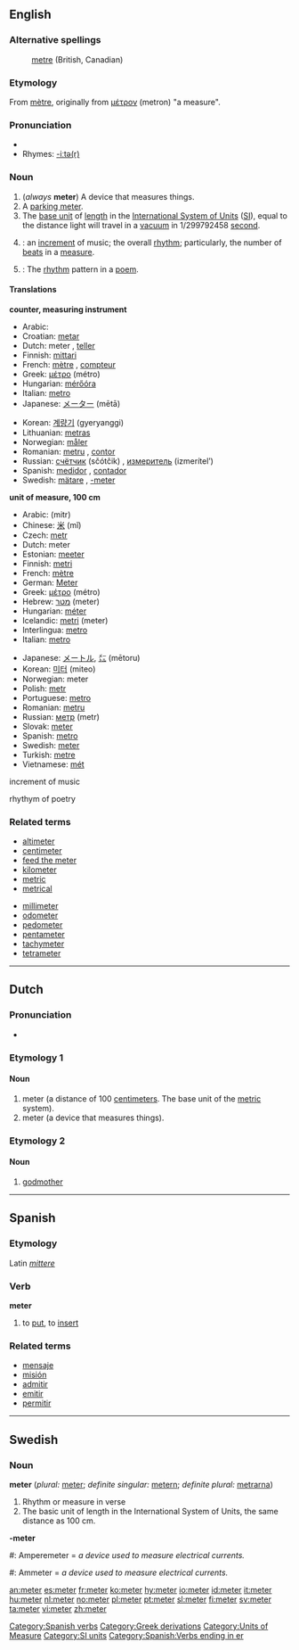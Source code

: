 {{see|Meter|-meter}}

==English==
{{wikipedia}}
===Alternative spellings===
:[[metre]] (British, Canadian)

===Etymology===
From {{F.}} [[mètre]], originally from {{Gr.}} [[μέτρον]] (metron) "a measure".

===Pronunciation===
*{{IPA|/ˈmiːtə(ɻ)/}}
*Rhymes: [[Rhymes:English:-iːtə(r)|-iːtə(r)]]

===Noun===
{{en-noun}}

# (''always'' '''meter''') A device that measures things. 
# A [[parking meter]].
# The [[base unit]] of [[length]] in the [[International System of Units]] ([[SI]]), equal to the distance light will travel in a [[vacuum]] in 1/299792458 [[second]].
#{{music}}: an [[increment]] of music; the overall [[rhythm]]; particularly, the number of [[beat]]s in a [[measure]].
#{{cattag|Prosody}}: The [[rhythm]] pattern in a [[poem]].

====Translations====
'''counter, measuring instrument'''
{{top}}
*Arabic: {{ARchar|[[عداد]]}} {{Unicode|(ʕaddá:d)}} {{m}}
*Croatian: [[metar]]
*Dutch: meter {{m}}, [[teller]] {{m}}
*Finnish: [[mittari]]
*French: [[mètre]] {{m}}, [[compteur]] {{m}}
*Greek: [[μέτρο]] (métro) {{n}}
*Hungarian: [[mérőóra]]
*Italian: [[metro]] {{m}}
*Japanese: [[メーター]] (mētā)
{{mid}}
*Korean: [[계량기]] (gyeryanggi)
*Lithuanian: [[metras]] {{m}}
*Norwegian: [[måler]] {{m}}
*Romanian: [[metru]] {{m}}, [[contor]] {{n}}
*Russian: [[счётчик]] (sčótčik) {{m}}, [[измеритель]] (izmerítel’) {{m}}
*Spanish: [[medidor]] {{m}}, [[contador]] {{m}}
*Swedish: [[mätare]] {{c}}, [[-meter]]
{{bottom}}

'''unit of measure, 100 cm'''
{{top}}
*Arabic: {{ARchar|[[متر]]}} (mitr) {{m}}
*Chinese: [[米]] (mǐ)
*Czech: [[metr]] {{m}}
*Dutch: meter {{m}}
*Estonian: [[meeter]]
*Finnish: [[metri]]
*French: [[mètre]] {{m}}
*German: [[Meter]] {{m}}
*Greek: [[μέτρο]] (métro) {{n}}
*Hebrew: [[מטר]] (meter) {{m}}
*Hungarian: [[méter]]
*Icelandic: [[metri]] (meter)
*Interlingua: [[metro]]
*Italian: [[metro]] {{m}}
{{mid}}
*Japanese: [[メートル]], [[㍍]] (mētoru)
*Korean: [[미터]] (miteo)
*Norwegian: meter {{m}}
*Polish: [[metr]] {{m}}
*Portuguese: [[metro]] {{m}}
*Romanian: [[metru]] {{m}}
*Russian: [[метр]] (metr) {{m}}
*Slovak: [[meter#Slovak|meter]] {{m}}
*Spanish: [[metro]] {{m}}
*Swedish: [[meter#Swedish|meter]]
*Turkish: [[metre#Turkish|metre]]
*Vietnamese: [[mét]]
{{bottom}}

;increment of music
{{top}}
{{bottom}}

;rhythym of poetry
{{top}}
{{bottom}}

===Related terms===
{{top2}}
*[[altimeter]]
*[[centimeter]]
*[[feed the meter]]
*[[kilometer]]
*[[metric]]
*[[metrical]]
{{mid2}}
*[[millimeter]]
*[[odometer]]
*[[pedometer]]
*[[pentameter]]
*[[tachymeter]]
*[[tetrameter]]
{{bottom}}

----

==Dutch==

===Pronunciation===
*{{IPA|/ˈmetər/}}

===Etymology 1===

====Noun====
{{nl-noun|g=m|meters|metertje}}

#meter (a distance of 100 [[centimeter]]s.  The base unit of the [[metric]] system).
#meter (a device that measures things).

===Etymology 2===

====Noun====
{{nl-noun|g=f|meters|metertje}}

#[[godmother]]

----

==Spanish==
===Etymology===
Latin ''[[mittere]]''
===Verb===
'''meter'''

# to [[put]], to [[insert]]

===Related terms===
*[[mensaje]]
*[[misión]]
*[[admitir]]
*[[emitir]]
*[[permitir]]


----
==Swedish==
===Noun===
'''meter''' {{c}} (''plural:'' [[meter]]; ''definite singular:'' [[metern]]; ''definite plural:'' [[metrarna]])

# Rhythm or measure in verse
# The basic unit of length in the International System of Units, the same distance as 100 cm.

'''-meter'''

#: Amperemeter = ''a device used to measure electrical currents.''
#: Ammeter = ''a device used to measure electrical currents.''

[[Category:Spanish verbs]]
[[Category:Greek derivations]]
[[Category:Units of Measure]]
[[Category:SI units]]

[[an:meter]]
[[es:meter]]
[[fr:meter]]
[[ko:meter]]
[[hy:meter]]
[[io:meter]]
[[id:meter]]
[[it:meter]]
[[hu:meter]]
[[nl:meter]]
[[no:meter]]
[[pl:meter]]
[[pt:meter]]
[[sl:meter]]
[[fi:meter]]
[[sv:meter]]
[[ta:meter]]
[[vi:meter]]
[[zh:meter]]
[[Category:Spanish:Verbs ending in er]]